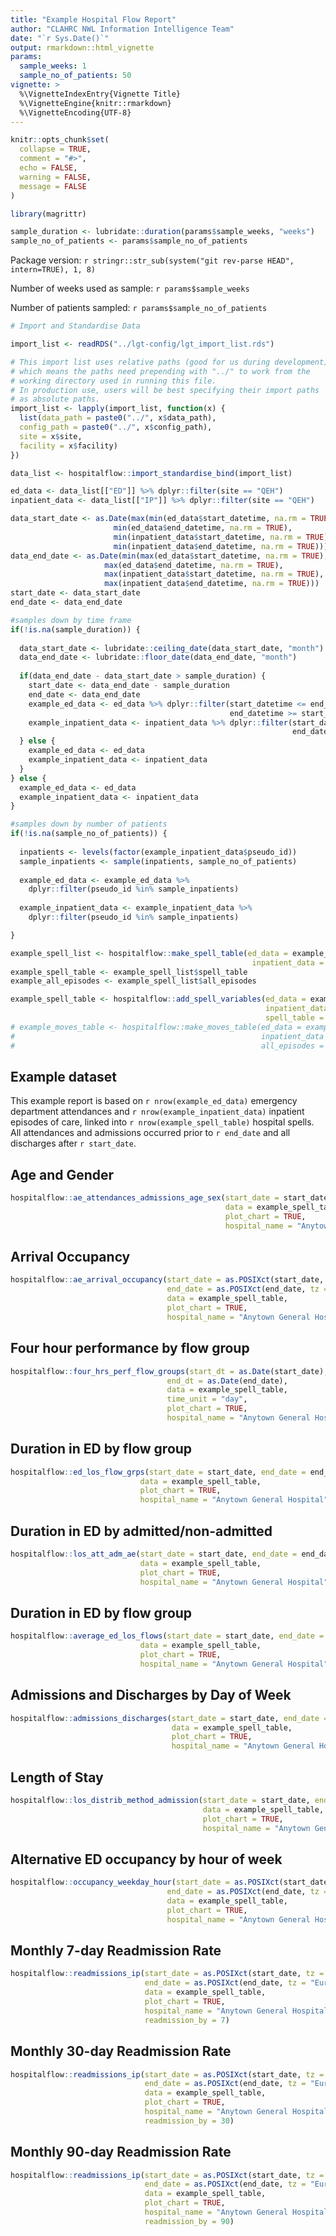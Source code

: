 ```yaml
---
title: "Example Hospital Flow Report"
author: "CLAHRC NWL Information Intelligence Team"
date: "`r Sys.Date()`"
output: rmarkdown::html_vignette
params:
  sample_weeks: 1
  sample_no_of_patients: 50
vignette: >
  %\VignetteIndexEntry{Vignette Title}
  %\VignetteEngine{knitr::rmarkdown}
  %\VignetteEncoding{UTF-8}
---
```


```r
knitr::opts_chunk$set(
  collapse = TRUE,
  comment = "#>",
  echo = FALSE,
  warning = FALSE,
  message = FALSE
)

library(magrittr)

sample_duration <- lubridate::duration(params$sample_weeks, "weeks")
sample_no_of_patients <- params$sample_no_of_patients
```

Package version: `r stringr::str_sub(system("git rev-parse HEAD", intern=TRUE), 1, 8)`

Number of weeks used as sample: `r params$sample_weeks`

Number of patients sampled: `r params$sample_no_of_patients`

```r
# Import and Standardise Data

import_list <- readRDS("../lgt-config/lgt_import_list.rds")

# This import list uses relative paths (good for us during development)
# which means the paths need prepending with "../" to work from the
# working directory used in running this file.
# In production use, users will be best specifying their import paths
# as absolute paths.
import_list <- lapply(import_list, function(x) {
  list(data_path = paste0("../", x$data_path),
  config_path = paste0("../", x$config_path),
  site = x$site,
  facility = x$facility)
})

data_list <- hospitalflow::import_standardise_bind(import_list)
```

```r
ed_data <- data_list[["ED"]] %>% dplyr::filter(site == "QEH")
inpatient_data <- data_list[["IP"]] %>% dplyr::filter(site == "QEH")

data_start_date <- as.Date(max(min(ed_data$start_datetime, na.rm = TRUE),
                       min(ed_data$end_datetime, na.rm = TRUE),
                       min(inpatient_data$start_datetime, na.rm = TRUE),
                       min(inpatient_data$end_datetime, na.rm = TRUE)))
data_end_date <- as.Date(min(max(ed_data$start_datetime, na.rm = TRUE),
                     max(ed_data$end_datetime, na.rm = TRUE),
                     max(inpatient_data$start_datetime, na.rm = TRUE),
                     max(inpatient_data$end_datetime, na.rm = TRUE)))
start_date <- data_start_date
end_date <- data_end_date

#samples down by time frame
if(!is.na(sample_duration)) {
  
  data_start_date <- lubridate::ceiling_date(data_start_date, "month")
  data_end_date <- lubridate::floor_date(data_end_date, "month")
  
  if(data_end_date - data_start_date > sample_duration) {
    start_date <- data_end_date - sample_duration
    end_date <- data_end_date
    example_ed_data <- ed_data %>% dplyr::filter(start_datetime <= end_date,
                                                 end_datetime >= start_date)
    example_inpatient_data <- inpatient_data %>% dplyr::filter(start_datetime <= end_date,
                                                               end_datetime >= start_date)
  } else {
    example_ed_data <- ed_data
    example_inpatient_data <- inpatient_data
  }
} else {
  example_ed_data <- ed_data
  example_inpatient_data <- inpatient_data
}

#samples down by number of patients 
if(!is.na(sample_no_of_patients)) {
  
  inpatients <- levels(factor(example_inpatient_data$pseudo_id))
  sample_inpatients <- sample(inpatients, sample_no_of_patients)
  
  example_ed_data <- example_ed_data %>% 
    dplyr::filter(pseudo_id %in% sample_inpatients)
  
  example_inpatient_data <- example_inpatient_data %>%
    dplyr::filter(pseudo_id %in% sample_inpatients)

} 

example_spell_list <- hospitalflow::make_spell_table(ed_data = example_ed_data,
                                                      inpatient_data = example_inpatient_data)
example_spell_table <- example_spell_list$spell_table
example_all_episodes <- example_spell_list$all_episodes

example_spell_table <- hospitalflow::add_spell_variables(ed_data = example_ed_data,
                                                         inpatient_data = example_inpatient_data,
                                                         spell_table = example_spell_table)
# example_moves_table <- hospitalflow::make_moves_table(ed_data = example_ed_data,
#                                                       inpatient_data = example_inpatient_data,
#                                                       all_episodes = example_all_episodes)
```
## Example dataset
This example report is based on `r nrow(example_ed_data)` emergency department attendances and `r nrow(example_inpatient_data)` inpatient episodes of care, linked into `r nrow(example_spell_table)` hospital spells. All attendances and admissions occurred prior to `r end_date` and all discharges after `r start_date`.

## Age and Gender

```r
hospitalflow::ae_attendances_admissions_age_sex(start_date = start_date, end_date = end_date,
                                                data = example_spell_table,
                                                plot_chart = TRUE,
                                                hospital_name = "Anytown General Hospital")
```

## Arrival Occupancy

```r
hospitalflow::ae_arrival_occupancy(start_date = as.POSIXct(start_date, tz = "Europe/London"),
                                   end_date = as.POSIXct(end_date, tz = "Europe/London"),
                                   data = example_spell_table,
                                   plot_chart = TRUE,
                                   hospital_name = "Anytown General Hospital")
```

## Four hour performance by flow group

```r
hospitalflow::four_hrs_perf_flow_groups(start_dt = as.Date(start_date),
                                   end_dt = as.Date(end_date),
                                   data = example_spell_table,
                                   time_unit = "day",
                                   plot_chart = TRUE,
                                   hospital_name = "Anytown General Hospital")
```

## Duration in ED by flow group

```r
hospitalflow::ed_los_flow_grps(start_date = start_date, end_date = end_date,
                             data = example_spell_table,
                             plot_chart = TRUE,
                             hospital_name = "Anytown General Hospital")
```



## Duration in ED by admitted/non-admitted

```r
hospitalflow::los_att_adm_ae(start_date = start_date, end_date = end_date,
                             data = example_spell_table,
                             plot_chart = TRUE,
                             hospital_name = "Anytown General Hospital")
```

## Duration in ED by flow group

```r
hospitalflow::average_ed_los_flows(start_date = start_date, end_date = end_date,
                             data = example_spell_table,
                             plot_chart = TRUE,
                             hospital_name = "Anytown General Hospital")
```



## Admissions and Discharges by Day of Week


```r
hospitalflow::admissions_discharges(start_date = start_date, end_date = end_date,
                                    data = example_spell_table,
                                    plot_chart = TRUE,
                                    hospital_name = "Anytown General Hospital")
```


## Length of Stay

```r
hospitalflow::los_distrib_method_admission(start_date = start_date, end_date = end_date,
                                           data = example_spell_table,
                                           plot_chart = TRUE,
                                           hospital_name = "Anytown General Hospital")
```

## Alternative ED occupancy by hour of week
```r
hospitalflow::occupancy_weekday_hour(start_date = as.POSIXct(start_date, tz = "Europe/London"),
                                   end_date = as.POSIXct(end_date, tz = "Europe/London"),
                                   data = example_spell_table,
                                   plot_chart = TRUE,
                                   hospital_name = "Anytown General Hospital")
```

## Monthly 7-day Readmission Rate
```r
hospitalflow::readmissions_ip(start_date = as.POSIXct(start_date, tz = "Europe/London"),
                              end_date = as.POSIXct(end_date, tz = "Europe/London"),
                              data = example_spell_table,
                              plot_chart = TRUE,
                              hospital_name = "Anytown General Hospital",
                              readmission_by = 7)
```

## Monthly 30-day Readmission Rate
```r
hospitalflow::readmissions_ip(start_date = as.POSIXct(start_date, tz = "Europe/London"),
                              end_date = as.POSIXct(end_date, tz = "Europe/London"),
                              data = example_spell_table,
                              plot_chart = TRUE,
                              hospital_name = "Anytown General Hospital",
                              readmission_by = 30)
```

## Monthly 90-day Readmission Rate
```r
hospitalflow::readmissions_ip(start_date = as.POSIXct(start_date, tz = "Europe/London"),
                              end_date = as.POSIXct(end_date, tz = "Europe/London"),
                              data = example_spell_table,
                              plot_chart = TRUE,
                              hospital_name = "Anytown General Hospital",
                              readmission_by = 90)
```
